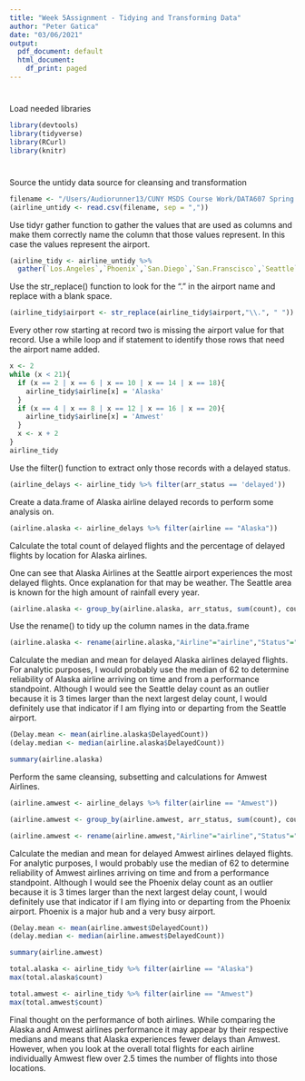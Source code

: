 ```yaml
---
title: "Week 5Assignment - Tidying and Transforming Data"
author: "Peter Gatica"
date: "03/06/2021"
output:
  pdf_document: default
  html_document:
    df_print: paged
---
```

#
Load needed libraries
```r
library(devtools)
library(tidyverse)
library(RCurl)
library(knitr)
```
#
Source the untidy data source for cleansing and transformation
```r
filename <- "/Users/Audiorunner13/CUNY MSDS Course Work/DATA607 Spring 2021/Week5/Data/airline_untidy_data.csv"
(airline_untidy <- read.csv(filename, sep = ","))
```

Use tidyr gather function to gather the values that are used as columns and make them correctly name the column that those values represent. In this case the values represent the airport.
```r
(airline_tidy <- airline_untidy %>%
  gather(`Los.Angeles`,`Phoenix`,`San.Diego`,`San.Franscisco`,`Seattle`, key = "airport",value = "count"))
```

Use the str_replace() function to look for the "." in the airport name and replace with a blank space.
```r
(airline_tidy$airport <- str_replace(airline_tidy$airport,"\\.", " "))
```

Every other row starting at record two is missing the airport value for that record.  Use a while loop and if statement to identify those rows that need the airport name added.
```r
x <- 2
while (x < 21){
  if (x == 2 | x == 6 | x == 10 | x == 14 | x == 18){
    airline_tidy$airline[x] = 'Alaska'
  }
  if (x == 4 | x == 8 | x == 12 | x == 16 | x == 20){
    airline_tidy$airline[x] = 'Amwest'
  }
  x <- x + 2
}
airline_tidy
```

Use the filter() function to extract only those records with a delayed status.
```r
(airline_delays <- airline_tidy %>% filter(arr_status == 'delayed'))
```

Create a data.frame of Alaska airline delayed records to perform some analysis on.
```r
(airline.alaska <- airline_delays %>% filter(airline == "Alaska"))
```

Calculate the total count of delayed flights and the percentage of delayed flights by location for Alaska airlines.

One can see that Alaska Airlines at the Seattle airport experiences the most delayed flights.  Once explanation for that may be weather.  The Seattle area is known for the high amount of rainfall every year.
```r
(airline.alaska <- group_by(airline.alaska, arr_status, sum(count), count / sum(count)))
```

Use the rename() to tidy up the column names in the data.frame
```r
(airline.alaska <- rename(airline.alaska,"Airline"="airline","Status"="arr_status","Location"="airport","DelayedCount"="count","TotalDelayCount"="sum(count)","PercentageDelay"="count/sum(count)"))
```

Calculate the median and mean for delayed Alaska airlines delayed flights.
For analytic purposes, I would probably use the median of 62 to determine reliability of Alaska airline arriving on time and from a performance standpoint.  Although I would see the Seattle delay count as an outlier because it is 3 times larger than the next largest delay count, I would definitely use that indicator if I am flying into or departing from the Seattle airport.
```r
(Delay.mean <- mean(airline.alaska$DelayedCount))
(delay.median <- median(airline.alaska$DelayedCount))
```

```r
summary(airline.alaska)
```

Perform the same cleansing, subsetting and calculations for Amwest Airlines.
```r
(airline.amwest <- airline_delays %>% filter(airline == "Amwest"))
```

```r
(airline.amwest <- group_by(airline.amwest, arr_status, sum(count), count / sum(count)))
```

```r
(airline.amwest <- rename(airline.amwest,"Airline"="airline","Status"="arr_status","Location"="airport","DelayedCount"="count","TotalDelayCount"="sum(count)","PercentageDelay"="count/sum(count)"))
```

Calculate the median and mean for delayed Amwest airlines delayed flights.
For analytic purposes, I would probably use the median of 62 to determine reliability of Amwest airlines arriving on time and from a performance standpoint.  Although I would see the Phoenix delay count as an outlier because it is 3 times larger than the next largest delay count, I would definitely use that indicator if I am flying into or departing from the Phoenix airport.  Phoenix is a major hub and a very busy airport.
```r
(Delay.mean <- mean(airline.amwest$DelayedCount))
(delay.median <- median(airline.amwest$DelayedCount))
```

```r
summary(airline.amwest)
```


```r
total.alaska <- airline_tidy %>% filter(airline == "Alaska")
max(total.alaska$count)
```

```r
total.amwest <- airline_tidy %>% filter(airline == "Amwest")
max(total.amwest$count)
```

Final thought on the performance of both airlines.  While comparing the Alaska and Amwest airlines performance it may appear by their respective medians and means that Alaska experiences fewer delays than Amwest.  However, when you look at the overall total flights for each airline individually Amwest flew over 2.5 times the number of flights into those locations.

